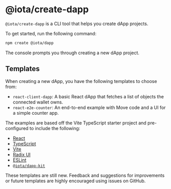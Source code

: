 # @iota/create-dapp

`@iota/create-dapp` is a CLI tool that helps you create dApp projects.

To get started, run the following command:

```sh npm2yarn
npm create @iota/dapp
```

The console prompts you through creating a new dApp project.

## Templates

When creating a new dApp, you have the following templates to choose from:

-   `react-client-dapp`: A basic React dApp that fetches a list of objects the connected wallet
    owns.
-   `react-e2e-counter`: An end-to-end example with Move code and a UI for a simple counter app.

The examples are based off the Vite TypeScript starter project and pre-configured to include the
following:

-   [React](https://react.dev/)
-   [TypeScript](https://www.typescriptlang.org/)
-   [Vite](https://vitejs.dev/)
-   [Radix UI](https://www.radix-ui.com/)
-   [ESLint](https://eslint.org/)
-   [`@iota/dapp-kit`](https://sdk.mystenlabs.com/dapp-kit)

These templates are still new. Feedback and suggestions for improvements or future templates are
highly encouraged using issues on GitHub.

